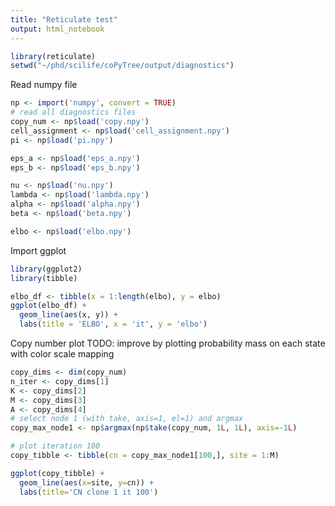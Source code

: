 ```yaml
---
title: "Reticulate test"
output: html_notebook
---
```


```r
library(reticulate)
setwd("~/phd/scilife/coPyTree/output/diagnostics")
```

Read numpy file

```r
np <- import('numpy', convert = TRUE)
# read all diagnostics files
copy_num <- np$load('copy.npy')
cell_assignment <- np$load('cell_assignment.npy')
pi <- np$load('pi.npy')

eps_a <- np$load('eps_a.npy')
eps_b <- np$load('eps_b.npy')

nu <- np$load('nu.npy')
lambda <- np$load('lambda.npy')
alpha <- np$load('alpha.npy')
beta <- np$load('beta.npy')

elbo <- np$load('elbo.npy')
```

Import ggplot
```r
library(ggplot2)
library(tibble)
```

```r
elbo_df <- tibble(x = 1:length(elbo), y = elbo)
ggplot(elbo_df) +
  geom_line(aes(x, y)) +
  labs(title = 'ELBO', x = 'it', y = 'elbo')
```

Copy number plot
TODO: improve by plotting probability mass on each state with color scale mapping
```r
copy_dims <- dim(copy_num)
n_iter <- copy_dims[1]
K <- copy_dims[2]
M <- copy_dims[3]
A <- copy_dims[4]
# select node 1 (with take, axis=1, el=1) and argmax
copy_max_node1 <- np$argmax(np$take(copy_num, 1L, 1L), axis=-1L)

# plot iteration 100
copy_tibble <- tibble(cn = copy_max_node1[100,], site = 1:M)

ggplot(copy_tibble) +
  geom_line(aes(x=site, y=cn)) +
  labs(title='CN clone 1 it 100')
```
